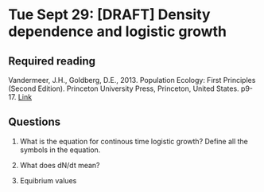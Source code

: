 # Tue Sept 29: [DRAFT] Density dependence and logistic growth

## Required reading
Vandermeer, J.H., Goldberg, D.E., 2013. Population Ecology: First Principles (Second Edition). Princeton University Press, Princeton, United States. p9-17. [Link](https://ebookcentral-proquest-com.qe2a-proxy.mun.ca/lib/mun/detail.action?docID=1205619)

## Questions

1. What is the equation for continous time logistic growth? Define all the symbols in the equation.

1. What does dN/dt mean?

1. Equibrium values
